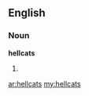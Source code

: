 ==English==

===Noun===
'''hellcats'''

# {{plural of|[[hellcat]]}}

[[ar:hellcats]]
[[my:hellcats]]